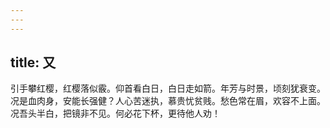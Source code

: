 ```yaml
---
---
---
```

title: 又
---



引手攀红樱，红樱落似霰。仰首看白日，白日走如箭。年芳与时景，顷刻犹衰变。况是血肉身，安能长强健？人心苦迷执，慕贵忧贫贱。愁色常在眉，欢容不上面。况吾头半白，把镜非不见。何必花下杯，更待他人劝！